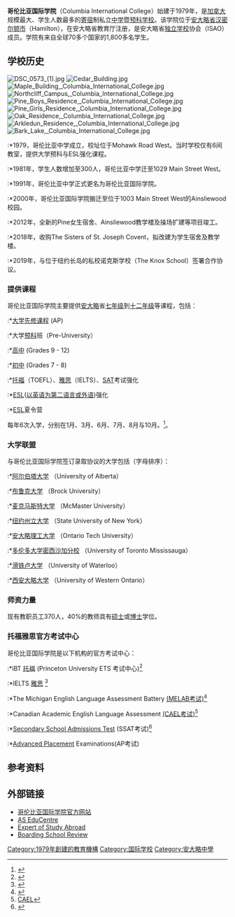 {{Advert|time=2018-09-08T02:01:48+00:00}}
{{coi|time=2021-06-01}}
{{Infobox University |
| Name = <big>哥伦比亚国际学院</big>
| EnglishName = Columbia International College
| SealInfo = 
| Motto = 探索、奋斗、达成理想
|  image = Oak Residence, Columbia International College.jpg
| Established = 1979年
| Type = 私立寄宿中学，大学预科
| President = Bill Ironside <ref>{{Cite web |url=http://www.dialogueonline.ca/bio.php?author=86&a_search=search |title=Ron Rambarran's bio and article |access-date=2017-06-24 |archive-date=2011-07-06 |archive-url=https://web.archive.org/web/20110706175208/http://www.dialogueonline.ca/bio.php?author=86&a_search=search |dead-url=no }}</ref>
| city              = [[汉密尔顿市|汉密尔顿市]]
| province          = [[安大略省|安大略省]]
| country           = [[加拿大|加拿大]]
| Campus = 市区
| Student = 1,800
| Website = [http://www.cic-totalcare.com/cn/ www.cic-totalcare.com]
|}}

'''哥伦比亚国际学院'''（Columbia International College）始建于1979年，是[[加拿大|加拿大]]规模最大、学生人数最多的[[寄宿|寄宿]]制私立[[中学|中学]]暨[[预科学校|预科学校]]。该学院位于[[安大略省|安大略省]][[汉密尔顿市|汉密尔顿市]]（Hamilton），在安大略省教育厅注册，是安大略省[[独立学校|独立学校]]协会（ISAO）成员。学院有来自全球70多个国家的1,800多名学生。

==学校历史==

[[File:DSC_0573_(1).jpg|thumb]]
[[File:Cedar_Building.jpg|thumb]]
[[File:Maple_Building,_Columbia_International_College.jpg|thumb]]
[[File:Northcliff_Campus,_Columbia_International_College.jpg|thumb]]
[[File:Pine_Boys_Residence,_Columbia_International_College.jpg|thumb]]
[[File:Pine_Girls_Residence,_Columbia_International_College.jpg|thumb]]
[[File:Oak_Residence,_Columbia_International_College.jpg|thumb]]
[[File:Arkledun_Residence,_Columbia_International_College.jpg|thumb]]
[[File:Bark_Lake,_Columbia_International_College.jpg|thumb]]
:*1979，哥伦比亚中学成立，校址位于Mohawk Road West。当时学校仅有6间教室，提供大学预科与ESL强化课程。 
:*1981年，学生人数增加至300人，哥伦比亚中学迁至1029 Main Street West。
:*1991年，哥伦比亚中学正式更名为哥伦比亚国际学院。
:*2000年，哥伦比亚国际学院搬迁至位于1003 Main Street West的Ainsliewood校园。
:*2012年，全新的Pine女生宿舍、Ainsliewood教学楼及操场扩建等项目竣工。
:*2018年，收购The Sisters of St. Joseph Covent，拟改建为学生宿舍及教学楼。
:*2019年，与位于纽约长岛的私校诺克斯学校（The Knox School）签署合作协议。

===提供课程===

哥伦比亚国际学院主要提供[[安大略|安大略]]省[[七年级|七年级]]到[[十二年级|十二年级]]等课程，包括：
:*[[大学先修课程|大学先修课程]] (AP) 
:*大学[[预科|预科]]班（Pre-University）  
:*[[高中|高中]] (Grades 9 - 12)
:*[[初中|初中]] (Grades 7 - 8)
:*[[托福|托福]]（TOEFL）、[[雅思|雅思]]（IELTS）、[[SAT|SAT]]考试强化
:*[[ESL|ESL]]([[以英语为第二语言或外语|以英语为第二语言或外语]])强化 
:*[[ESL|ESL]]夏令营

每年6次入学，分别在1月、3月、6月、7月、8月与10月。<ref>{{Cite web |url=http://www.boardingschoolreview.com/school_ov/school_id/526 |title=School profile |accessdate=2010-09-28 |archive-date=2010-07-27 |archive-url=https://web.archive.org/web/20100727235650/http://www.boardingschoolreview.com/school_ov/school_id/526 |dead-url=yes }}</ref>。

===大学联盟===

与哥伦比亚国际学院签订录取协议的大学包括（字母排序）：

:*[[阿尔伯塔大学|阿尔伯塔大学]] （University of Alberta）
:*[[布鲁克大学|布鲁克大学]] （Brock University）
:*[[麦克马斯特大学|麦克马斯特大学]] （McMaster University）
:*[[纽约州立大学|纽约州立大学]] （State University of New York）
:*[[安大略理工大学|安大略理工大学]] （Ontario Tech University）
:*[[多伦多大学密西沙加分校|多伦多大学密西沙加分校]] （University of Toronto Mississauga）
:*[[滑铁卢大学|滑铁卢大学]] （University of Waterloo）
:*[[西安大略大学|西安大略大学]] （University of Western Ontario）

===师资力量===

现有教职员工370人，40%的教师具有[[硕士|硕士]]或[[博士|博士]]学位。

===托福雅思官方考试中心===

哥伦比亚国际学院是以下机构的官方考试中心：

:*iBT [[托福|托福]] (Princeton University ETS 考试中心)<ref>{{Cite web |url=http://www/ |title=TOEFL |accessdate=2021-01-17 |archive-date=2003-04-25 |archive-url=https://web.archive.org/web/20030425001335/http://www/ |dead-url=no }}</ref>
:*IELTS [[雅思|雅思]] <ref>{{Cite web |url=http://www.chinaielts.org/ |title=存档副本 |accessdate=2012-04-10 |archive-date=2020-12-15 |archive-url=https://web.archive.org/web/20201215022426/https://www.chinaielts.org/ |dead-url=no }}</ref>
:*The Michigan English Language Assessment Battery [[(MELAB考试)|(MELAB考试)]]<ref>{{Cite web |url=https://www.csic-scci.ca/content/languagetestcontactinfo#melab |title=MELAB |accessdate=2010-09-28 |archive-date=2012-11-28 |archive-url=https://web.archive.org/web/20121128030420/http://www.csic-scci.ca/content/languagetestcontactinfo#melab |dead-url=no }}</ref>
:*Canadian Academic English Language Assessment [[(CAEL考试)|(CAEL考试)]]<ref>[http://www.cael.ca/CAEL CAEL]</ref>
:*[[Secondary_School_Admissions_Test|Secondary School Admissions Test]] (SSAT考试)<ref>{{Cite web |url=http://www.ssat.org/membersearch.nsf/info/recipients/2520 |title=Secondary School Admissions Test |accessdate=2010-09-28 |archive-date=2010-07-17 |archive-url=https://web.archive.org/web/20100717144005/http://www.ssat.org/membersearch.nsf/info/recipients/2520 |dead-url=yes }}</ref>
:*[[Advanced_Placement|Advanced Placement]] Examinations(AP考试)

==参考资料==
{{Reflist}}

==外部链接==
*[https://web.archive.org/web/20100610084025/http://www.cic-totalcare.com/cn/ 哥伦比亚国际学院官方网站] 
*[https://web.archive.org/web/20110723021045/http://www.asedu.net/asedu/en/study_abroad/ca/CIC/index.asp AS EduCentre]
*[https://web.archive.org/web/20120310192243/http://www.oversea-edu.com/2010/03/columbia-international-college.html Expert of Study Abroad]
*[https://web.archive.org/web/20100727235650/http://www.boardingschoolreview.com/school_ov/school_id/526 Boarding School Review]

[[Category:1979年創建的教育機構|Category:1979年創建的教育機構]]
[[Category:国际学校|Category:国际学校]]
[[Category:安大略中學|Category:安大略中學]]